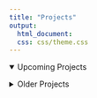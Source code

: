 ```yaml
---
title: "Projects"
output:
  html_document:
  css: css/theme.css
---
```


::: {=html}
<details open>
<summary>Upcoming Projects</summary>

<div class="projects-grid">
  <!--
  <article class="project-card">
    <h3>
      <a
        href="projects/new_project.html"
        target="_blank"
        class="btn project-title"
      >
        My New Awesome Project
      </a>
    </h3>
    <img
      src="images/new_project_thumbnail.png"
      alt="My New Awesome Project"
      class="project-pic"
      loading="lazy"
    />
  </article>
  -->
  <!-- Copy & paste the above block (remove the <!-- -->
</div>
</details>

<details>
<summary>Older Projects</summary>

<div class="projects-grid">
  <article class="project-card">
    <h3>
      <a
        href="projects/ca_oil_spill_2008.html"
        target="_blank"
        class="btn project-title"
      >
        California Oil Spill (2008)
      </a>
    </h3>
    <img
      src="images/caoilspill.png"
      alt="California Oil Spill"
      class="project-pic"
      loading="lazy"
    />
  </article>

  <article class="project-card">
    <h3>
      <a
        href="projects/sentiment_analysis.html"
        target="_blank"
        class="btn project-title"
      >
        Sentiment Analysis
      </a>
    </h3>
    <img
      src="images/sentiment_analysis_words.png"
      alt="Sentiment Analysis"
      class="project-pic"
      loading="lazy"
    />
  </article>
  <article class="project-card">
    <h3>
      <a
        href="projects/binary_logistic_regression.html"
        target="_blank"
        class="btn project-title"
      >
        Binary Logistic Analysis
      </a>
    </h3>
    <img
      src="images/blr.png"
      alt="Binary Logistic Analysis"
      class="project-pic"
      loading="lazy"
    />
  </article>

  <article class="project-card">
    <h3>
      <a
        href="projects/narjes_mathlouthi_snowshoe_report.html"
        target="_blank"
        class="btn project-title"
      >
        Juvenile Snowhare Count
      </a>
    </h3>
    <img
      src="images/map_of_bonanza_creek_alaska.png"
      alt="Juvenile Snowhare Count"
      class="project-pic"
      loading="lazy"
    />
  </article>
  
<article class="project-card">
    <h3>
      <a
        href="projects/fish_passage.html"
        target="_blank"
        class="btn project-title"
      >
        Willamette Falls Fish Passage
      </a>
    </h3>
    <img
      src="images/willamette_falls_map.png"
      alt="Willamette Falls Fish Passage"
      class="project-pic"
      loading="lazy"
    />
  </article>
  
</div>
</details>
:::

